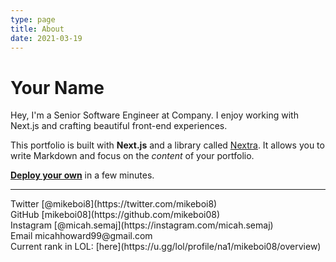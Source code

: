 ```yaml
---
type: page
title: About
date: 2021-03-19
---
```


# Your Name

Hey, I'm a Senior Software Engineer at Company. I enjoy working with Next.js and crafting beautiful front-end experiences.

This portfolio is built with **Next.js** and a library called [Nextra](https://nextra.vercel.app/). It allows you to write Markdown and focus on the _content_ of your portfolio.

[**Deploy your own**](https://vercel.com/new/clone?repository-url=https://github.com/vercel/next.js/tree/canary/examples/blog&project-name=portfolio&repository-name=portfolio) in a few minutes.

---

<div>
  Twitter [@mikeboi8](https://twitter.com/mikeboi8)
  <br />
  GitHub [mikeboi08](https://github.com/mikeboi08)
  <br />
  Instagram [@micah.semaj](https://instagram.com/micah.semaj)
  <br />
  Email micahhoward99@gmail.com
  <br /> 
  Current rank in LOL: [here](https://u.gg/lol/profile/na1/mikeboi08/overview) 
</div>
